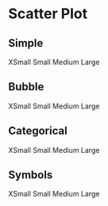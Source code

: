 




# Scatter Plot

## Simple
<Tabs className="mt-4" size="small">
  <TabList>
    <Tab>XSmall</Tab>
    <Tab>Small</Tab>
    <Tab>Medium</Tab>
    <Tab>Large</Tab>
  </TabList>
  <TabPanel>
    <BlockCanvas
      lightStory={XsLightStories.Simple}
      darkStory={XsDarkStories.Simple}
      lightMeta={XsLightStories}
      darkMeta={XsDarkStories}
    />
  </TabPanel>
  <TabPanel>
    <BlockCanvas
      lightStory={SmLightStories.Simple}
      darkStory={SmDarkStories.Simple}
      lightMeta={SmLightStories}
      darkMeta={SmDarkStories}
    />
  </TabPanel>
  <TabPanel>
    <BlockCanvas
      lightStory={MdLightStories.Simple}
      darkStory={MdDarkStories.Simple}
      lightMeta={MdLightStories}
      darkMeta={MdDarkStories}
    />
  </TabPanel>
  <TabPanel>
    <BlockCanvas
      lightStory={LgLightStories.Simple}
      darkStory={LgDarkStories.Simple}
      lightMeta={LgLightStories}
      darkMeta={LgDarkStories}
    />
  </TabPanel>
</Tabs>

## Bubble
<Tabs className="mt-4" size="small">
  <TabList>
    <Tab>XSmall</Tab>
    <Tab>Small</Tab>
    <Tab>Medium</Tab>
    <Tab>Large</Tab>
  </TabList>
  <TabPanel>
    <BlockCanvas
      lightStory={XsLightStories.Bubble}
      darkStory={XsDarkStories.Bubble}
      lightMeta={XsLightStories}
      darkMeta={XsDarkStories}
    />
  </TabPanel>
  <TabPanel>
    <BlockCanvas
      lightStory={SmLightStories.Bubble}
      darkStory={SmDarkStories.Bubble}
      lightMeta={SmLightStories}
      darkMeta={SmDarkStories}
    />
  </TabPanel>
  <TabPanel>
    <BlockCanvas
      lightStory={MdLightStories.Bubble}
      darkStory={MdDarkStories.Bubble}
      lightMeta={MdLightStories}
      darkMeta={MdDarkStories}
    />
  </TabPanel>
  <TabPanel>
    <BlockCanvas
      lightStory={LgLightStories.Bubble}
      darkStory={MdDarkStories.Bubble}
      lightMeta={LgLightStories}
      darkMeta={LgDarkStories}
    />
  </TabPanel>
</Tabs>

## Categorical
<Tabs className="mt-4" size="small">
  <TabList>
    <Tab>XSmall</Tab>
    <Tab>Small</Tab>
    <Tab>Medium</Tab>
    <Tab>Large</Tab>
  </TabList>
  <TabPanel>
    <BlockCanvas
      lightStory={XsLightStories.Categorical}
      darkStory={XsDarkStories.Categorical}
      lightMeta={XsLightStories}
      darkMeta={XsDarkStories}
    />
  </TabPanel>
  <TabPanel>
    <BlockCanvas
      lightStory={SmLightStories.Categorical}
      darkStory={SmDarkStories.Categorical}
      lightMeta={SmLightStories}
      darkMeta={SmDarkStories}
    />
  </TabPanel>
  <TabPanel>
    <BlockCanvas
      lightStory={MdLightStories.Categorical}
      darkStory={MdDarkStories.Categorical}
      lightMeta={MdLightStories}
      darkMeta={MdDarkStories}
    />
  </TabPanel>
  <TabPanel>
    <BlockCanvas
      lightStory={LgLightStories.Categorical}
      darkStory={MdDarkStories.Categorical}
      lightMeta={LgLightStories}
      darkMeta={LgDarkStories}
    />
  </TabPanel>
</Tabs>

## Symbols
<Tabs className="mt-4" size="small">
  <TabList>
    <Tab>XSmall</Tab>
    <Tab>Small</Tab>
    <Tab>Medium</Tab>
    <Tab>Large</Tab>
  </TabList>
  <TabPanel>
    <BlockCanvas
      lightStory={XsLightStories.Symbols}
      darkStory={XsDarkStories.Symbols}
      lightMeta={XsLightStories}
      darkMeta={XsDarkStories}
    />
  </TabPanel>
  <TabPanel>
    <BlockCanvas
      lightStory={SmLightStories.Symbols}
      darkStory={SmDarkStories.Symbols}
      lightMeta={SmLightStories}
      darkMeta={SmDarkStories}
    />
  </TabPanel>
  <TabPanel>
    <BlockCanvas
      lightStory={MdLightStories.Symbols}
      darkStory={MdDarkStories.Symbols}
      lightMeta={MdLightStories}
      darkMeta={MdDarkStories}
    />
  </TabPanel>
  <TabPanel>
    <BlockCanvas
      lightStory={LgLightStories.Symbols}
      darkStory={MdDarkStories.Symbols}
      lightMeta={LgLightStories}
      darkMeta={LgDarkStories}
    />
  </TabPanel>
</Tabs>
